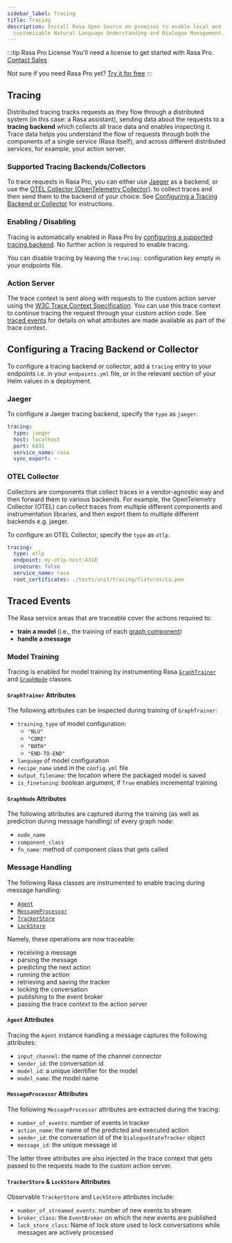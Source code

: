 ```yaml
---
sidebar_label: Tracing
title: Tracing
description: Install Rasa Open Source on premises to enable local and
  customizable Natural Language Understanding and Dialogue Management.
---
```



<RasaProLabel />

:::tip Rasa Pro License
You'll need a license to get started with Rasa Pro. [Contact Sales](https://rasa.com/connect-with-rasa/)

Not sure if you need Rasa Pro yet? [Try it for free](https://info.rasa.com/rasa-platform-trial-request)
:::

## Tracing

Distributed tracing tracks requests as they flow through a distributed
system (in this case: a Rasa assistant), sending data about the requests
to a **tracing backend** which collects all trace data and enables
inspecting it. Trace data helps you understand the flow of requests
through both the components of a single service (Rasa itself), and across
different distributed services, for example, your action server.

### Supported Tracing Backends/Collectors

To trace requests in Rasa Pro, you can either use
[Jaeger](https://www.jaegertracing.io/) as a backend, or use
the [OTEL Collector (OpenTelemetry Collector)](https://opentelemetry.io/docs/collector/).
to collect traces and then send them to the backend of your choice.
See [Configuring a Tracing Backend or Collector](#configuring-a-tracing-backend-or-collector)
for instructions.

### Enabling / Disabling

Tracing is automatically enabled in Rasa Pro by
[configuring a supported tracing backend](#configuring-a-tracing-backend-or-collector).
No further action is required to enable tracing.

You can disable tracing by leaving the `tracing:` configuration key empty
in your endpoints file.

### Action Server

The trace context is sent along with requests to the custom action server
using the [W3C Trace Context Specification](https://www.w3.org/TR/trace-context/).
You can use this trace context to continue tracing the request through
your custom action code. See [traced events](#traced-events) for
details on what attributes are made available as part of the trace context.

## Configuring a Tracing Backend or Collector

To configure a tracing backend or collector, add a `tracing` entry to your endpoints
i.e. in your `endpoints.yml` file, or in the relevant section of your Helm values in a deployment.

### Jaeger

To configure a Jaeger tracing backend, specify the `type` as `jaeger`.

```yaml
tracing:
  type: jaeger
  host: localhost
  port: 6831
  service_name: rasa
  sync_export: ~
```

### OTEL Collector

Collectors are components that collect traces in a vendor-agnostic way and then forward them to various backends.
For example, the OpenTelemetry Collector (OTEL) can collect traces from multiple different components and instrumentation libraries, and then export them to multiple different backends e.g. jaeger.

To configure an OTEL Collector, specify the `type` as `otlp`.

```yaml
tracing:
  type: otlp
  endpoint: my-otlp-host:4318
  insecure: false
  service_name: rasa
  root_certificates: ./tests/unit/tracing/fixtures/ca.pem
```

## Traced Events

The Rasa service areas that are traceable cover the actions required to:

- **train a model** (i.e., the training of each [graph component](https://rasa.com/docs/rasa/custom-graph-components#graph-components))
- **handle a message**

### Model Training

Tracing is enabled for model training by instrumenting Rasa [`GraphTrainer`](https://rasa.com/docs/rasa/reference/rasa/engine/training/graph_trainer/#graphtrainer-objects) and [`GraphNode`](https://rasa.com/docs/rasa/reference/rasa/engine/graph/#graphnode-objects) classes.

#### `GraphTrainer` Attributes

The following attributes can be inspected during training of `GraphTrainer`:

- `training_type` of model configuration:
  - `"NLU"`
  - `"CORE"`
  - `"BOTH"`
  - `"END-TO-END"`
- `language` of model configuration
- `recipe_name` used in the `config.yml` file
- `output_filename`: the location where the packaged model is saved
- `is_finetuning`: boolean argument, if `True` enables incremental training

#### `GraphNode` Attributes

The following attributes are captured during the training (as well as prediction during message handling) of every graph node:

- `node_name`
- `component_class`
- `fn_name`: method of component class that gets called

### Message Handling

The following Rasa classes are instrumented to enable tracing during message handling:

- [`Agent`](https://rasa.com/docs/rasa/reference/rasa/core/agent/#agent-objects)
- [`MessageProcessor`](https://rasa.com/docs/rasa/reference/rasa/core/processor/#messageprocessor-objects)
- [`TrackerStore`](https://rasa.com/docs/rasa/tracker-stores)
- [`LockStore`](https://rasa.com/docs/rasa/lock-stores)

Namely, these operations are now traceable:

- receiving a message
- parsing the message
- predicting the next action
- running the action
- retrieving and saving the tracker
- locking the conversation
- publishing to the event broker
- passing the trace context to the action server

#### `Agent` Attributes

Tracing the `Agent` instance handling a message captures the following attributes:

- `input_channel`: the name of the channel connector
- `sender_id`: the conversation id
- `model_id`: a unique identifier for the model
- `model_name`: the model name

#### `MessageProcessor` Attributes

The following `MessageProcessor` attributes are extracted during the tracing:

- `number_of_events`: number of events in tracker
- `action_name`: the name of the predicted and executed action
- `sender_id`: the conversation id of the `DialogueStateTracker` object
- `message_id`: the unique message id

The latter three attributes are also injected in the trace context that gets passed to the requests made to the custom action server.

#### `TrackerStore` & `LockStore` Attributes

Observable `TrackerStore` and `LockStore` attributes include:

- `number_of_streamed_events`: number of new events to stream
- `broker_class`: the `EventBroker` on which the new events are published
- `lock_store_class`: Name of lock store used to lock conversations while messages are actively processed
